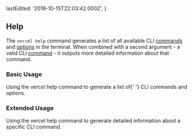
  lastEdited: '2019-10-15T22:03:42.000Z',
}

## Help

The `vercel help` command generates a list of all available <ProductShortName /> CLI [commands](#commands) and [options](#options) in the terminal. When combined with a second argument - a valid <ProductShortName /> CLI [command](#commands) - it outputs more detailed information about that command.

### Basic Usage

<Snippet width="100%" dark text="vercel help" />
<Caption>
  Using the <InlineCode>vercel help</InlineCode> command to generate a list of{' '}
  <ProductShortName /> CLI commands and options.
</Caption>

### Extended Usage

<Snippet width="100%" dark text="vercel help [command]" />
<Caption>
  Using the <InlineCode>vercel help</InlineCode> command to generate detailed
  information about a specific <ProductShortName /> CLI command.
</Caption>
